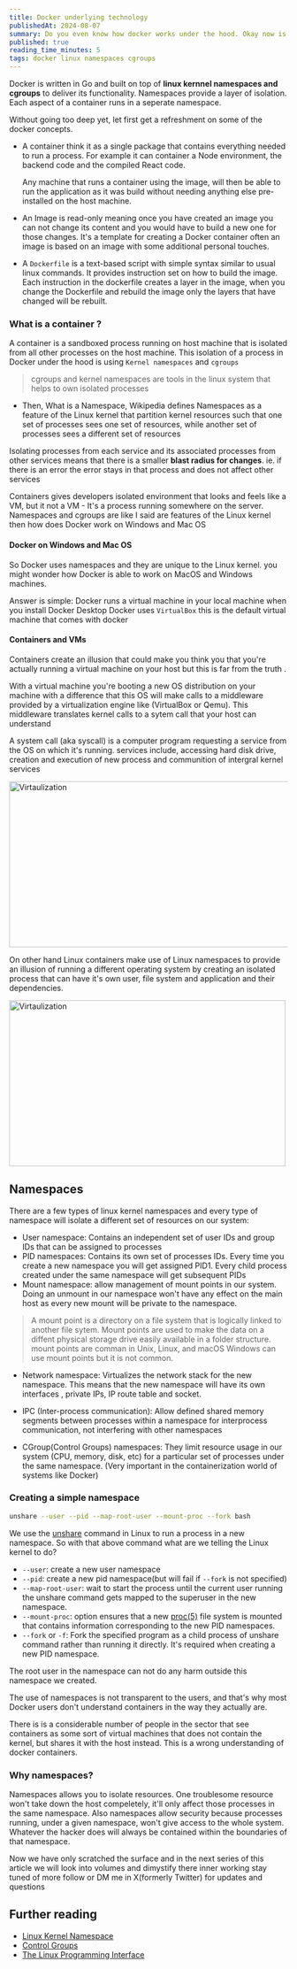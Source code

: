 ```yaml
---
title: Docker underlying technology
publishedAt: 2024-08-07
summary: Do you even know how docker works under the hood. Okay now is the right time to know it
published: true
reading_time_minutes: 5
tags: docker linux namespaces cgroups
---
```


Docker is written in Go and built on top of **linux kernnel namespaces and cgroups**
to deliver its functionality. Namespaces provide a layer of isolation. Each aspect of a container
runs in a seperate namespace.

Without going too deep yet, let first get a refreshment on some of the docker concepts.

- A container think it as a single package that contains everything needed to run a process. For example it can container
  a Node environment, the backend code and the compiled React code.

  Any machine that runs a container using the image, will then be able to run
  the application as it was build without needing anything else pre-installed on the
  host machine.

- An Image is read-only meaning once you have created an image you can not change its content and you would have to build a new one for
  those changes. It's a template for creating a Docker container often an image is based on an image with some additional personal touches.

- A `Dockerfile` is a text-based script with simple syntax similar to usual linux commands. It provides instruction
  set on how to build the image. Each instruction in the dockerfile creates a layer in the image, when you change the Dockerfile
  and rebuild the image only the layers that have changed will be rebuilt.

### What is a container ?

A container is a sandboxed process running on host machine that is isolated from all other processes on the host machine.
This isolation of a process in Docker under the hood is using `Kernel namespaces` and `cgroups`

> cgroups and kernel namespaces are tools in the linux system that helps to own isolated processes

- Then, What is a Namespace, Wikipedia defines Namespaces as a feature of the Linux kernel that partition kernel resources such that one set of processes
  sees one set of resources, while another set of processes sees a different set of resources

Isolating processes from each service and its associated processes from other services means that there is a smaller **blast radius for changes**. ie. if there is
an error the error stays in that process and does not affect other services

Containers gives developers isolated environment that looks and feels like a VM, but it not a VM - It's a process running somewhere on the server.
Namespaces and cgroups are like I said are features of the Linux kernel then how does Docker work on Windows and Mac OS

#### Docker on Windows and Mac OS

So Docker uses namespaces and they are unique to the Linux kernel. you might wonder how Docker is able to work on MacOS and Windows machines.

Answer is simple: Docker runs a virtual machine in your local machine when you install Docker Desktop
Docker uses `VirtualBox` this is the default virtual machine that comes with docker

#### Containers and VMs

Containers create an illusion that could make you think you that you're actually running a virtual machine on your host but this is far from the truth
.

With a virtual machine you're booting a new OS distribution on your machine with a difference that this OS will make calls to a middleware provided by a virtualization engine like (VirtualBox or Qemu).
This middleware translates kernel calls to a sytem call that your host can understand

<Callout emoji="🧐">
  A system call (aka syscall) is a computer program requesting a service from
  the OS on which it's running. services include, accessing hard disk drive,
  creation and execution of new process and communition of intergral kernel
  services
</Callout>

<Image
  src="/images/virtualization.png"
  alt="Virtaulization"
  width="700"
  height="300"
/>

On other hand Linux containers make use of Linux namespaces to provide an illusion of running a different operating system by creating an isolated process that can have it's own user, file system and application and their dependencies.

<Image
  src="/images/linux-namespaces.png"
  alt="Virtaulization"
  width="500"
  height="300"
/>

## Namespaces

There are a few types of linux kernel namespaces and every type of namespace will isolate a different set of resources on our system:

- User namespace: Contains an independent set of user IDs and group IDs that can be assigned to processes
- PID namespaces: Contains its own set of processes IDs. Every time you create a new namespace you will get assigned PID1. Every child process created under the same namespace will get subsequent PIDs
- Mount namespace: allow management of mount points in our system. Doing an unmount in our namespace won't have
  any effect on the main host as every new mount will be private to the namespace.

> A mount point is a directory on a file system that is logically linked to another file sytem. Mount points are used to make the data on a diffent physical storage drive easily available in a folder structure.
> mount points are comman in Unix, Linux, and macOS Windows can use mount points but it is not common.

- Network namespace: Virtualizes the network stack for the new namespace. This means that the new namespace will have its own interfaces , private IPs, IP route table and socket.
- IPC (Inter-process communication): Allow defined shared memory segments between processes within a namespace
  for interprocess communication, not interfering with other namespaces

- CGroup(Control Groups) namespaces: They limit resource usage in our system (CPU, memory, disk, etc) for a particular set of processes under the same namespace. (Very important in the containerization world of systems like Docker)

### Creating a simple namespace

```bash
unshare --user --pid --map-root-user --mount-proc --fork bash
```

We use the [unshare](https://man7.org/linux/man-pages/man1/unshare.1.html) command in Linux to run a process in a new namespace. So with that above command what are we telling the Linux kernel to do?

- `--user`: create a new user namespace
- `--pid`: create a new pid namespace(but will fail if `--fork` is not specified)
- `--map-root-user`: wait to start the process until the current user running the unshare command gets mapped to the superuser in the new namespace.
- `--mount-proc`: option ensures that a new [proc(5)](https://man7.org/linux/man-pages/man5/proc.5.html) file system is mounted that contains information corresponding to the new PID namespaces.
- `--fork` or `-f`: Fork the specified program as a child process of unshare command rather than running it directly. It's required when creating a new PID namespace.

The root user in the namespace can not do any harm outside this namespace we created.

The use of namespaces is not transparent to the users, and that's why most Docker users don't understand containers in the way they actually are.

There is is a considerable number of people in the sector that see containers as some sort of virtual machines that does not contain the kernel, but shares it with the host instead. This is a wrong understanding of docker containers.

### Why namespaces?

Namespaces allows you to isolate resources. One troublesome resource won't take down the host compeletely, it'll only affect those processes in the same namespace. Also namespaces allow security because processes running, under a given namespace, won't give access to the whole system. Whatever the hacker does will always be contained within the boundaries of that namespace.

Now we have only scratched the surface and in the next series of this article we will look into volumes and dimystify there inner working stay tuned of more follow or DM me in X(formerly Twitter) for updates and questions

## Further reading

- [Linux Kernel Namespace](https://man7.org/linux/man-pages/man7/namespaces.7.html)
- [Control Groups](https://man7.org/linux/man-pages/man7/cgroups.7.html)
- [The Linux Programming Interface](https://man7.org/tlpi/)
